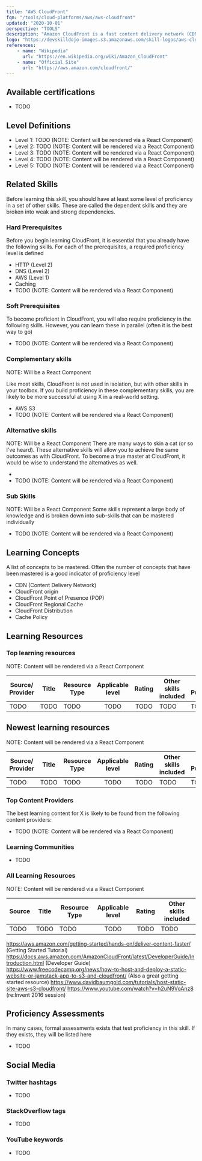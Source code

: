 ```yaml
---
title: "AWS CloudFront"
fqn: "/tools/cloud-platforms/aws/aws-cloudfront"
updated: "2020-10-01"
perspective: "TOOLS"
description: "Amazon CloudFront is a fast content delivery network (CDN) service that securely delivers data, videos, applications, and APIs to customers globally with low latency and high transfer speeds"
logo: "https://devskilldojo-images.s3.amazonaws.com/skill-logos/aws-cloudfront.svg"
references:
    - name: "Wikipedia"
      url: "https://en.wikipedia.org/wiki/Amazon_CloudFront"
    - name: "Official Site"
      url: "https://aws.amazon.com/cloudfront/"
---
```



## Available certifications
 - TODO

## Level Definitions

- Level 1: TODO (NOTE: Content will be rendered via a React Component)
- Level 2: TODO (NOTE: Content will be rendered via a React Component)
- Level 3: TODO (NOTE: Content will be rendered via a React Component)
- Level 4: TODO (NOTE: Content will be rendered via a React Component)
- Level 5: TODO (NOTE: Content will be rendered via a React Component)

## Related Skills
Before learning this skill, you should have at least some level of proficiency in a set of other skills. These are called the 
dependent skills and they are broken into weak and strong dependencies.

### Hard Prerequisites
Before you begin learning CloudFront, it is essential that you already have the following skills. For each of the prerequisites, a required proficiency level is defined

 - HTTP (Level 2)
 - DNS (Level 2)
 - AWS (Level 1)
 - Caching
 - TODO (NOTE: Content will be rendered via a React Component)

### Soft Prerequisites
To become proficient in CloudFront, you will also require proficiency in the following skills. However, you can learn these in parallel (often it is the best way to go)

 - TODO (NOTE: Content will be rendered via a React Component)

### Complementary skills
NOTE: Will be a React Component

Like most skills, CloudFront is not used in isolation, but with other skills in your toolbox. If you build proficiency in these complementary skills, you are likely to be more successful at using X in a real-world setting.

 - AWS S3
 - TODO (NOTE: Content will be rendered via a React Component)

### Alternative skills
NOTE: Will be a React Component
There are many ways to skin a cat (or so I've heard). These alternative skills will allow you to achieve the same outcomes as with CloudFront. 
To become a true master at CloudFront, it would be wise to understand the alternatives as well.

 - 
 - TODO (NOTE: Content will be rendered via a React Component)

### Sub Skills
NOTE: Will be a React Component
Some skills represent a large body of knowledge and is broken down into sub-skills that can be mastered individually

 - TODO (NOTE: Content will be rendered via a React Component)

## Learning Concepts
A list of concepts to be mastered. Often the number of concepts that have been mastered is a good indicator of proficiency level

- CDN (Content Delivery Network)
- CloudFront origin
- CloudFront Point of Presence (POP)
- CloudFront Regional Cache
- CloudFront Distribution
- Cache Policy

## Learning Resources

### Top learning resources
NOTE: Content will be rendered via a React Component

| Source/ Provider | Title | Resource Type | Applicable level | Rating | Other skills included | Date Published |
| -----------------| ----- | ------------- |:----------------:|:------:| --------------------- | -------------- |
| TODO             | TODO  | TODO          | TODO             | TODO   | TODO                  | TODO           |

## Newest learning resources
NOTE: Content will be rendered via a React Component

| Source/ Provider | Title | Resource Type | Applicable level | Rating | Other skills included | Date Published |
| -----------------| ----- | ------------- |:----------------:|:------:| --------------------- | -------------- |
| TODO             | TODO  | TODO          | TODO             | TODO   | TODO                  | TODO           |

### Top Content Providers
The best learning content for X is likely to be found from the following content providers:

 - TODO (NOTE: Content will be rendered via a React Component)

### Learning Communities
 - TODO

### All Learning Resources
NOTE: Content will be rendered via a React Component

| Source | Title | Resource Type | Applicable level | Rating | Other skills included |
| -------| ----- | ------------- |:----------------:|:------:| --------------------- |
| TODO   | TODO  | TODO          | TODO             | TODO   | TODO                  |

https://aws.amazon.com/getting-started/hands-on/deliver-content-faster/ (Getting Started Tutorial)
https://docs.aws.amazon.com/AmazonCloudFront/latest/DeveloperGuide/Introduction.html (Developer Guide)
https://www.freecodecamp.org/news/how-to-host-and-deploy-a-static-website-or-jamstack-app-to-s3-and-cloudfront/ (Also a great getting started resource)
https://www.davidbaumgold.com/tutorials/host-static-site-aws-s3-cloudfront/
https://www.youtube.com/watch?v=h2uN9VoAnz8 (re:Invent 2016 session)


## Proficiency Assessments
In many cases, formal assessments exists that test proficiency in this skill. If they exists, they will be listed here

 - TODO

## Social Media
### Twitter hashtags
- TODO
### StackOverflow tags
- TODO
### YouTube keywords
- TODO


